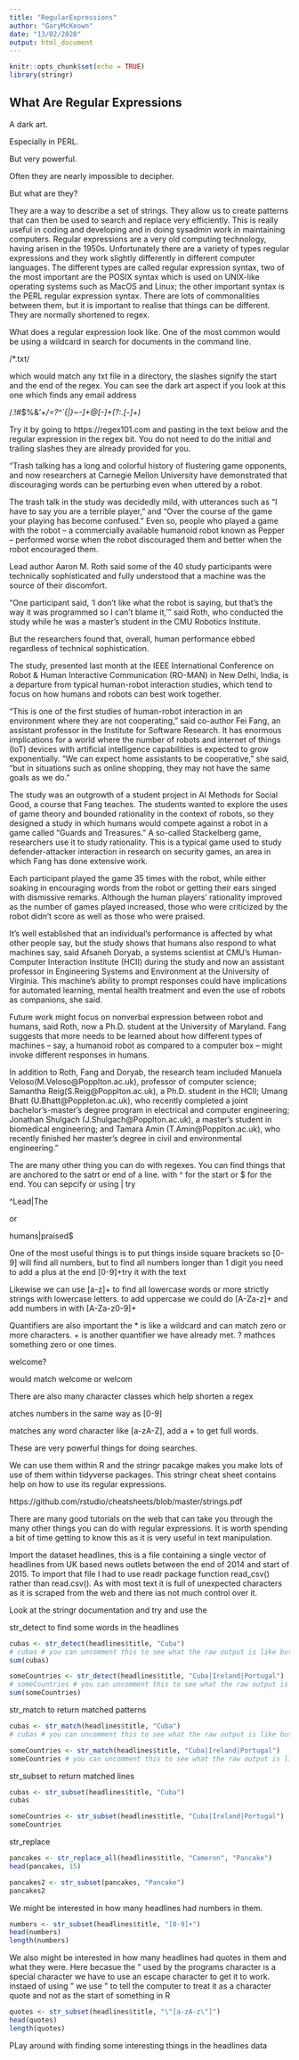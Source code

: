 ```yaml
---
title: "RegularExpressions"
author: "GaryMcKeown"
date: "13/02/2020"
output: html_document
---
```


```r
knitr::opts_chunk$set(echo = TRUE)
library(stringr)
```

## What Are Regular Expressions

A dark art.

Especially in PERL.

But very powerful.

Often they are nearly impossible to decipher.

But what are they?

They are a way to describe a set of strings. They allow us to create patterns that can then be used to search and replace very efficiently. This is really useful in coding and developing and in doing sysadmin work in maintaining computers. Regular expressions are a very old computing technology, having arisen in the 1950s. Unfortunately there are a variety of types regular expressions and they work slightly differently in different computer languages. The different types are called regular expression syntax, two of the most important are the POSIX syntax which is used on UNIX-like operating systems such as MacOS and Linux; the other important syntax is the PERL regular expression syntax. There are lots of commonalities between them, but it is important to realise that things can be different. They are normally shortened to regex.

What does a regular expression look like. One of the most common would be using a wildcard in search for documents in the command line.

/*.txt/

which would match any txt file in a directory, the slashes signify the start and the end of the regex. You can see the dark art aspect if you look at this one which finds any email address

/\b[\w.!#$%&’*+\/=?^`{|}~-]+@[\w-]+(?:\.[\w-]+)*\b/

Try it by going to https://regex101.com and pasting in the text below and the regular expression in the regex bit. You do not need to do the initial and trailing slashes they are already provided for you.

"Trash talking has a long and colorful history of flustering game opponents, and now researchers at Carnegie Mellon University have demonstrated that discouraging words can be perturbing even when uttered by a robot.

The trash talk in the study was decidedly mild, with utterances such as "I have to say you are a terrible player," and "Over the course of the game your playing has become confused." Even so, people who played a game with the robot -- a commercially available humanoid robot known as Pepper -- performed worse when the robot discouraged them and better when the robot encouraged them.

Lead author Aaron M. Roth said some of the 40 study participants were technically sophisticated and fully understood that a machine was the source of their discomfort.

"One participant said, 'I don't like what the robot is saying, but that's the way it was programmed so I can't blame it,'" said Roth, who conducted the study while he was a master's student in the CMU Robotics Institute.

But the researchers found that, overall, human performance ebbed regardless of technical sophistication.

The study, presented last month at the IEEE International Conference on Robot & Human Interactive Communication (RO-MAN) in New Delhi, India, is a departure from typical human-robot interaction studies, which tend to focus on how humans and robots can best work together.

"This is one of the first studies of human-robot interaction in an environment where they are not cooperating," said co-author Fei Fang, an assistant professor in the Institute for Software Research. It has enormous implications for a world where the number of robots and internet of things (IoT) devices with artificial intelligence capabilities is expected to grow exponentially. "We can expect home assistants to be cooperative," she said, "but in situations such as online shopping, they may not have the same goals as we do."

The study was an outgrowth of a student project in AI Methods for Social Good, a course that Fang teaches. The students wanted to explore the uses of game theory and bounded rationality in the context of robots, so they designed a study in which humans would compete against a robot in a game called "Guards and Treasures." A so-called Stackelberg game, researchers use it to study rationality. This is a typical game used to study defender-attacker interaction in research on security games, an area in which Fang has done extensive work.

Each participant played the game 35 times with the robot, while either soaking in encouraging words from the robot or getting their ears singed with dismissive remarks. Although the human players' rationality improved as the number of games played increased, those who were criticized by the robot didn't score as well as those who were praised.

It's well established that an individual's performance is affected by what other people say, but the study shows that humans also respond to what machines say, said Afsaneh Doryab, a systems scientist at CMU's Human-Computer Interaction Institute (HCII) during the study and now an assistant professor in Engineering Systems and Environment at the University of Virginia. This machine's ability to prompt responses could have implications for automated learning, mental health treatment and even the use of robots as companions, she said.

Future work might focus on nonverbal expression between robot and humans, said Roth, now a Ph.D. student at the University of Maryland. Fang suggests that more needs to be learned about how different types of machines -- say, a humanoid robot as compared to a computer box -- might invoke different responses in humans.

In addition to Roth, Fang and Doryab, the research team included Manuela Veloso(M.Veloso@Popplton.ac.uk), professor of computer science; Samantha Reig(S.Reig@Popplton.ac.uk), a Ph.D. student in the HCII; Umang Bhatt (U.Bhatt@Poppleton.ac.uk), who recently completed a joint bachelor's-master's degree program in electrical and computer engineering; Jonathan Shulgach (J.Shulgach@Popplton.ac.uk), a master's student in biomedical engineering; and Tamara Amin (T.Amin@Popplton.ac.uk), who recently finished her master's degree in civil and environmental engineering."


The are many other thing you can do with regexes. You can find things that are anchored to the satrt or end of a line. with ^ for the start or $ for the end. You can sepcify or using | try

^Lead|The 

or

humans|praised$


One of the most useful things is to put things inside square brackets so [0-9] will find all numbers, but to find all numbers longer than 1 digit you need to add a plus at the end [0-9]+try it with the text

Likewise we can use [a-z]+ to find all lowercase words or more strictly strings with lowercase letters. to add uppercase we could do [A-Za-z]+ and add numbers in with [A-Za-z0-9]+

Quantifiers are also important the * is like a wildcard and can match zero or more characters. + is another quantifier we have already met. ? mathces something zero or one times.

welcome?

would match welcome or welcom

There are also many character classes which help shorten a regex 

\d matches numbers in the same way as [0-9]

\w matches any word character like [a-zA-Z], add a + to get full words.

These are very powerful things for doing searches.

We can use them within R and the stringr pacakge makes you make lots of use of them within tidyverse packages. This stringr cheat sheet contains help on how to use its regular expressions.

https://github.com/rstudio/cheatsheets/blob/master/strings.pdf

There are many good tutorials on the web that can take you through the many other things you can do with regular expressions. It is worth spending a bit of time getting to know this as it is very useful in text manipulation.

Import the dataset headlines, this is a file containing a single vector of headlines from UK based news outlets between the end of 2014 and start of 2015. To import that file I had to use readr package function read_csv() rather than read.csv(). As with most text it is full of unexpected characters as it is scraped from the web and there ias not much control over it.

Look at the stringr documentation and try and use the 

str_detect to find some words in the headlines

```r
cubas <- str_detect(headlines$title, "Cuba")
# cubas # you can uncomment this to see what the raw output is like but it is a lengthy vector so comment it again
sum(cubas)

someCountries <- str_detect(headlines$title, "Cuba|Ireland|Portugal")
# someCountries # you can uncomment this to see what the raw output is like but it is a lengthy vector so comment it again
sum(someCountries)
```

str_match to return matched patterns

```r
cubas <- str_match(headlines$title, "Cuba")
# cubas # you can uncomment this to see what the raw output is like but it is a lengthy vector so comment it again

someCountries <- str_match(headlines$title, "Cuba|Ireland|Portugal")
someCountries # you can uncomment this to see what the raw output is like but it is a lengthy vector so comment it again
```
str_subset to return matched lines

```r
cubas <- str_subset(headlines$title, "Cuba")
cubas

someCountries <- str_subset(headlines$title, "Cuba|Ireland|Portugal")
someCountries
```

str_replace 

```r
pancakes <- str_replace_all(headlines$title, "Cameron", "Pancake")
head(pancakes, 15)

pancakes2 <- str_subset(pancakes, "Pancake")
pancakes2
```

We might be interested in how many headlines had numbers in them.

```r
numbers <- str_subset(headlines$title, "[0-9]+")
head(numbers)
length(numbers)
```

We also might be interested in how many headlines had quotes in them and what they were. Here becasue the " used by the programs character is a special character we have to use an escape character to get it to work. instaed of using " we use \" to tell the computer to treat it as a character quote and not as the start of something in R

```r
quotes <- str_subset(headlines$title, "\"[a-zA-z\"]")
head(quotes)
length(quotes)
```


PLay around with finding some interesting things in the headlines data